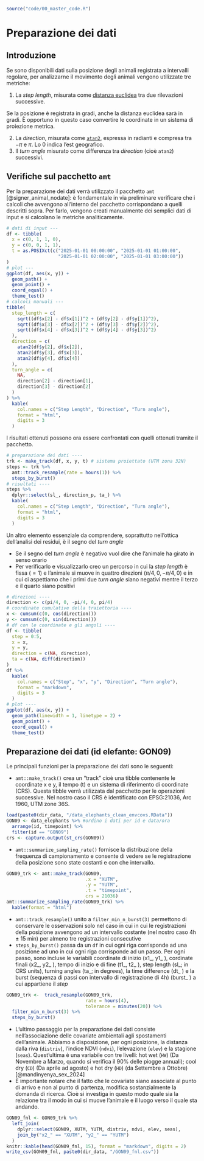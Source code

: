 ```r
source("code/00_master_code.R")
```
# Preparazione dei dati 

## Introduzione 
 
Se sono disponibili dati sulla posizione degli animali registrata a intervalli regolare, per analizzarne il movimento degli animali vengono utilizzate tre metriche:
 
1. La *step length*, misurata come [distanza euclidea](https://en.wikipedia.org/wiki/Euclidean_distance) tra due rilevazioni successive.

::: {.callout-note}
Se la posizione è registrata in gradi, anche la distanza euclidea sarà in gradi. È opportuno in questo caso convertire le coordinate in un sistema di proiezione metrica.
:::

2. La *direction*, misurata come [`atan2`](https://en.wikipedia.org/wiki/Atan2), espressa in radianti e compresa tra $-\pi$ e $\pi$. Lo 0 indica l'est geografico. 
3. Il *turn angle* misurato come differenza tra *direction* (cioè `atan2`) successivi.
 
## Verifiche sul pacchetto `amt`
 
Per la preparazione dei dati verrà utilizzato il pacchetto `amt` [@signer_animal_nodate]: è fondamentale in via preliminare verificare che i calcoli che avvengono all'interno del pacchetto corrispondano a quelli descritti sopra. Per farlo, vengono creati manualmente dei semplici dati di input e si calcolano le metriche analiticamente. 
```r
# dati di input --- 
df <- tibble(
  x = c(0, 1, 1, 0),
  y = c(0, 0, 1, 1),
  t = as.POSIXct(c("2025-01-01 00:00:00", "2025-01-01 01:00:00",
                   "2025-01-01 02:00:00", "2025-01-01 03:00:00"))
)
# plot ---
ggplot(df, aes(x, y)) +
  geom_path() +
  geom_point() +
  coord_equal() + 
  theme_test()
# calcoli manuali ---
tibble(
  step_length = c(
    sqrt((df$x[2] - df$x[1])^2 + (df$y[2] - df$y[1])^2), 
    sqrt((df$x[3] - df$x[2])^2 + (df$y[3] - df$y[2])^2),
    sqrt((df$x[4] - df$x[3])^2 + (df$y[4] - df$y[3])^2)
  ),
  direction = c(
    atan2(df$y[2], df$x[2]),
    atan2(df$y[3], df$x[3]),
    atan2(df$y[4], df$x[4])
  ), 
  turn_angle = c(
    NA, 
    direction[2] - direction[1],
    direction[3] - direction[2]
  )
) %>% 
  kable(
    col.names = c("Step Length", "Direction", "Turn angle"),
    format = "html", 
    digits = 3
  )
```

I risultati ottenuti possono ora essere confrontati con quelli ottenuti tramite il pacchetto. 
```r
# preparazione dei dati ----
trk <- make_track(df, x, y, t) # sistema proiettato (UTM zona 32N)
steps <- trk %>% 
  amt::track_resample(rate = hours(1)) %>% 
  steps_by_burst()
# risultati ----
steps %>% 
  dplyr::select(sl_, direction_p, ta_) %>%
  kable(
    col.names = c("Step Length", "Direction", "Turn angle"),
    format = "html",
    digits = 3
  )
```

Un altro elemento essenziale da comprendere, soprattutto nell'ottica dell'analisi dei residui, è il segno del *turn angle*
 
-  Se il segno del *turn angle* è negativo vuol dire che l'animale ha girato in senso orario
-  Per verificarlo e visualizzarlo creo un percorso in cui la *step length* è fissa ($=1$) e l'animale si muove in quattro direzioni ($\pi/4, 0, -\pi/4, 0$) e in cui ci aspettiamo che i primi due *turn angle* siano negativi mentre il terzo e il quarto siano positivi

```r
# direzioni ----
direction <- c(pi/4, 0, -pi/4, 0, pi/4)
# coordinate cumulative della traiettoria ----
x <- cumsum(c(0, cos(direction)))
y <- cumsum(c(0, sin(direction)))
# df con le coordinate e gli angoli ----
df <- tibble(
  step = 0:5,
  x = x,
  y = y,
  direction = c(NA, direction),
  ta = c(NA, diff(direction))
)
df %>% 
  kable(
    col.names = c("Step", "x", "y", "Direction", "Turn angle"),
    format = "markdown", 
    digits = 3
  )
# plot ----
ggplot(df, aes(x, y)) +
  geom_path(linewidth = 1, linetype = 2) +
  geom_point() +
  coord_equal() +
  theme_test()
```

## Preparazione dei dati (id elefante: GON09)
 
Le principali funzioni per la preparazione dei dati sono le seguenti: 
 
- `amt::make_track()` crea un "track" cioè una tibble contenente le coordinate x e y, il tempo (t) e un sistema di riferimento di coordinate (CRS). Questa tibble verrà utilizzata dal pacchetto per le operazioni successive. Nel nostro caso il CRS è identificato con EPSG:21036, Arc 1960, UTM zone 36S.
```r
load(paste0(dir_data, "/data_elephants_clean_envcovs.RData"))
GON09 <- data_elephants %>% #ordino i dati per id e data/ora
  arrange(id, timepoint) %>% 
  filter(id == "GON09")
crs <- capture.output(st_crs(GON09))
```
- `amt::summarize_sampling_rate()` fornisce la distribuzione della frequenza di campionamento e consente di vedere se le registrazione della posizione sono state costanti e con che intervallo. 
```r
GON09_trk <- amt::make_track(GON09,
                             .x = "XUTM",
                             .y = "YUTM", 
                             .t = "timepoint",
                             crs = 21036) 
amt::summarize_sampling_rate(GON09_trk) %>% 
  kable(format = "html")
```
- `amt::track_resample()` unito a `filter_min_n_burst(3)` permettono di conservare le osservazioni solo nel caso in cui in cui le registrazioni della posizione avvengono ad un intervallo costante (nel nostro caso 4h $\pm$ 15 min) per almeno tre registrazioni consecutive 
-  `steps_by_burst()` passa da un `df` in cui ogni riga corrisponde ad una posizione ad uno in cui ogni riga corrisponde ad un passo. Per ogni passo, sono incluse le variabili coordinate di inizio (x1_, y1_ ), cordinate finali (x2_, y2_ ), tempo di inizio e di fine (t1_, t2_ ), step length (sl_; in CRS units), turning angles (ta_; in degrees), la time difference (dt_ ) e la burst (sequenza di passi con intervallo di registrazione di 4h) (burst_ ) a cui appartiene il *step*
```r
GON09_trk <-  track_resample(GON09_trk,
                             rate = hours(4), 
                             tolerance = minutes(20)) %>% 
  filter_min_n_burst(3) %>% 
  steps_by_burst()
```
-  L'ultimo passaggio per la preparazione dei dati consiste nell'associazione delle covariate ambientali agli spostamenti dell'animale. Abbiamo a disposizione, per ogni posizione, la distanza dalla riva (`distriv`), l'indice NDVI (`ndvi`), l'elevazione (`elev`) e la stagione (`seas`). Quest'ultima è una variabile con tre livelli: hot wet (`HW`) (Da Novembre a Marzo, quando si verifica il 90% delle piogge annuali); cool dry (`CD`) (Da aprile ad agosto) e hot dry (`HD`) (da Settembre a Ottobre) [@mandinyenya_sex_2024]
-  È importante notare che il fatto che le covariate siano associate al punto di arrivo e non al punto di partenza, modifica sostanzialmente la domanda di ricerca. Cioè si investiga in questo modo quale sia la relazione tra il modo in cui si muove l'animale e il luogo verso il quale sta andando. 
```r
GON09_fnl <- GON09_trk %>% 
  left_join(
    dplyr::select(GON09, XUTM, YUTM, distriv, ndvi, elev, seas),
    join_by("x2_" == "XUTM", "y2_" == "YUTM")
  )
knitr::kable(head(GON09_fnl, 15), format = "markdown", digits = 2)
write_csv(GON09_fnl, paste0(dir_data, "/GON09_fnl.csv"))
```